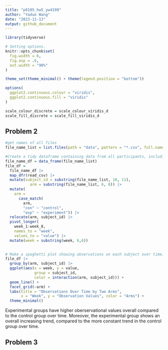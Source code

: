 ```yaml
---
title: "p8105_hw5_yw4199"
author: "Yaduo Wang"
date: "2023-11-13"
output: github_document
---
```


```r
library(tidyverse)

# Setting options. 
knitr::opts_chunk$set(
  fig.width = 6,
  fig.asp = .6,
  out.width = "90%"
)

theme_set(theme_minimal() + theme(legend.position = "bottom"))

options(
  ggplot2.continuous.colour = "viridis",
  ggplot2.continuous.fill = "viridis"
)

scale_colour_discrete = scale_colour_viridis_d
scale_fill_discrete = scale_fill_viridis_d
```


## Problem 2

```r
#get names of all files
file_name_list = list.files(path = "data", pattern = "*.csv", full.names = TRUE)

#Create a tidy dataframe containing data from all participants, including the subject ID, arm, and observations over time:
file_name_df = data_frame(file_name_list)
file_df = 
  file_name_df |> 
  map_dfr(read_csv) |> 
  mutate(subject_id = substring(file_name_list, 10, 11),
           arm = substring(file_name_list, 6, 8)) |> 
  mutate(
    arm = 
      case_match(
        arm, 
        "con" ~ "control", 
        "exp" ~ "experiment")) |> 
  relocate(arm, subject_id) |> 
  pivot_longer(
    week_1:week_8,
    names_to = "week", 
    values_to = "value") |> 
  mutate(week = substring(week, 6,6))
  
```

```r
# Make a spaghetti plot showing observations on each subject over time, and comment on differences between groups.
file_df |> 
  group_by(arm, subject_id) |> 
  ggplot(aes(x = week, y = value, 
             group = subject_id, 
             color = interaction(arm, subject_id))) +
  geom_line() +
  facet_grid(~arm) +
  labs(title = "Observations Over Time by Two Arms",
       x = "Week", y = "Observation Values", color = "Arms") +
  theme_minimal()
```

Experimental groups have higher oberservational values overall compared to the control group over time. Moreover, the experimental group shows an overall increasing trend, compared to the more constant trend in the control group over time. 

## Problem 3